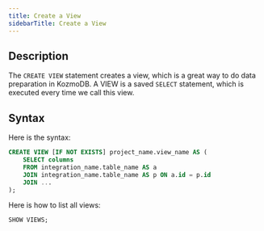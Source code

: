 ```yaml
---
title: Create a View
sidebarTitle: Create a View
---
```


## Description

The `CREATE VIEW` statement creates a view, which is a great way to do data preparation in KozmoDB. A VIEW is a saved `SELECT` statement, which is executed every time we call this view.

## Syntax

Here is the syntax:

```sql
CREATE VIEW [IF NOT EXISTS] project_name.view_name AS (
    SELECT columns
    FROM integration_name.table_name AS a
    JOIN integration_name.table_name AS p ON a.id = p.id
    JOIN ...
);
```

Here is how to list all views:

```sql
SHOW VIEWS;
```
